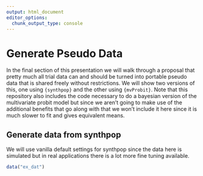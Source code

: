 ```yaml
---
output: html_document
editor_options: 
  chunk_output_type: console
---
```

# Generate Pseudo Data

In the final section of this presentation we will walk through a proposal that
pretty much all trial data can and should be turned into portable pseudo data
that is shared freely without restrictions. We will show two versions of this, 
one using `{synthpop}` and the other using `{mvProbit}`. Note that this repository
also includes the code necessary to do a bayesian version of the multivariate
probit model but since we aren't going to make use of the additional benefits
that go along with that we won't include it here since it is much slower to
fit and gives equivalent means.

## Generate data from synthpop

We will use vanilla default settings for synthpop since the data here is simulated
but in real applications there is a lot more fine tuning available.

```r
data("ex_dat")
```

